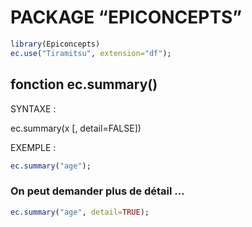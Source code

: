 # PACKAGE "EPICONCEPTS"

```r
library(Epiconcepts)
ec.use("Tiramitsu", extension="df");

```

## fonction ec.summary()

SYNTAXE :

  ec.summary(x [, detail=FALSE])

EXEMPLE :
```r
ec.summary("age");
```
### On peut demander plus de détail ...
```r
ec.summary("age", detail=TRUE);
```
